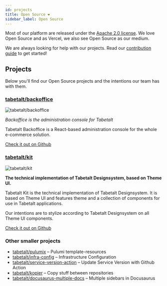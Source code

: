 ```yaml
---
id: projects
title: Open Source ❤️
sidebar_label: Open Source
---
```


Most of our platform are released under the [Apache 2.0 license][apache-2.0]. We
love Open Source and as Vercel, we also see Open Source as our medium.

We are always looking for help with our projects. Read our [contribution
guide][contribute] to get started!

## Projects

Below you'll find our Open Source projects and the intentions our team has with
them.

### [tabetalt/backoffice][]

![tabetalt/backoffice](/img/repositories/backoffice.jpg)

_Backoffice is the administration console for Tabetalt_

Tabetalt Backoffice is a React-based administration console for the whole
e-commerce solution.

[Check it out on Github][tabetalt/backoffice]

### [tabetalt/kit][]

![tabetalt/kit](/img/repositories/kit.jpg)

**The technical implementation of Tabetalt Designsystem, based on Theme UI.**

Tabetalt Kit is the technical implementation of Tabetalt Designsystem. It is
based on Theme UI and features theme and a collection of components for use in
Tabetalt applications.

Our intentions are to stylize according to Tabetalt Designsystem on all Theme UI
components.

[Check it out on Github][tabetalt/kit]

### Other smaller projects

- [tabetalt/pulumix][] – Pulumi template-resources
- [tabetalt/infra-config][] – Infrastructure Configuration
- [tabetalt/service-version-action][] – Update Service Version with Github
  Action
- [tabetalt/kopier][] – Copy stuff between repositories
- [tabetalt/docusaurus-multiple-docs][] – Multiple sidebars in Docusaurus

[tabetalt/kit]: https://github.com/tabetalt/kit
[tabetalt/backoffice]: https://github.com/tabetalt/backoffice
[tabetalt/docs]: https://github.com/tabetalt/docs
[tabetalt/pulumix]: https://github.com/tabetalt/pulumix
[tabetalt/infra-config]: https://github.com/tabetalt/infra-config
[tabetalt/infra-services]: https://github.com/tabetalt/infra-services
[tabetalt/arch-docs]: https://github.com/tabetalt/arch-docs
[tabetalt/service-version-action]:
  https://github.com/tabetalt/service-version-action
[tabetalt/kopier]: https://github.com/tabetalt/kopier
[tabetalt/docusaurus-multiple-docs]:
  https://github.com/tabetalt/docusaurus-multiple-docs
[tabetalt/infra-core]: https://github.com/tabetalt/infra-core
[tabetalt/infra-secrets]: https://github.com/tabetalt/infra-secrets
[tabetalt/api]: https://github.com/tabetalt/api
[tabetalt/service-tenant]: https://github.com/tabetalt/service-tenant
[tabetalt/service-catalog]: https://github.com/tabetalt/service-catalog
[tabetalt/legacy]: https://github.com/tabetalt/legacy
[apache-2.0]: https://www.apache.org/licenses/LICENSE-2.0
[contribute]:
  https://github.com/tabetalt/.github/blob/main/.github/CONTRIBUTING.md
